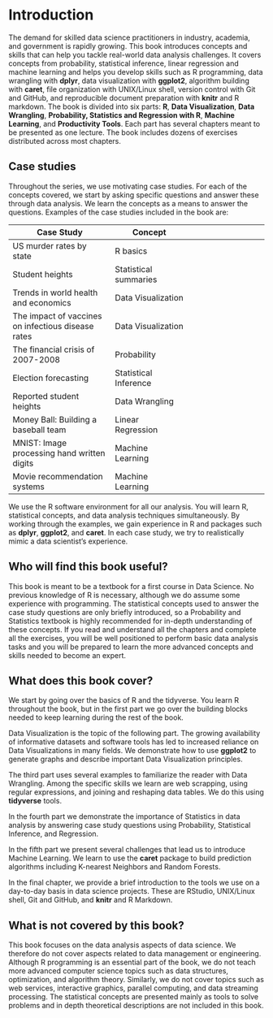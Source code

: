 # Introduction 

The demand for skilled data science practitioners in industry, academia, and government is rapidly growing. This book introduces concepts and skills that can help you tackle real-world data analysis challenges. It covers concepts from probability, statistical inference, linear regression and machine learning and helps you develop skills such as R programming, data wrangling with __dplyr__, data visualization with __ggplot2__, algorithm building with __caret__, file organization with UNIX/Linux shell, version control with Git and GitHub, and reproducible document preparation with __knitr__ and R markdown. The book is divided into six parts: __R__, __Data Visualization__, __Data Wrangling__, __Probability, Statistics and Regression with R__,  __Machine Learning__, and __Productivity Tools__. Each part has several chapters  meant to be presented as one lecture. The book includes dozens of exercises distributed across most chapters.

## Case studies 

Throughout the series, we use motivating case studies. For each of the concepts covered, we start by asking specific questions and answer these through data analysis. We learn the concepts as a means to answer the questions. Examples of the case studies included in the book are:

| Case Study | Concept | 
| ---- | ---| --- |
| US murder rates by state |  R basics |
| Student heights | Statistical summaries |
| Trends in world health and economics | Data Visualization | 
| The impact of vaccines on infectious disease rates | Data Visualization | 
| The financial crisis of 2007-2008 | Probability |
| Election forecasting | Statistical Inference |  
| Reported student heights | Data Wrangling | 
| Money Ball: Building a baseball team | Linear Regression |
| MNIST: Image processing hand written digits | Machine Learning |
| Movie recommendation systems | Machine Learning | 

We use the R software environment for all our analysis. You will learn R, statistical concepts, and data analysis techniques simultaneously. By working through the examples, we gain experience in R and packages such as __dplyr__,  __ggplot2__, and __caret__. In each case study, we try to realistically mimic a data scientist’s experience.

## Who will find this book useful? 

This book is meant to be a textbook for a first course in Data Science. No previous knowledge of R is necessary, although we do assume some experience with programming. The statistical concepts used to answer the case study questions are only briefly introduced, so a Probability and Statistics textbook is highly recommended for in-depth understanding of these concepts. If you read and understand all the chapters and complete all the exercises, you will be well positioned to perform basic data analysis tasks and you will be prepared to learn the more advanced concepts and skills needed to become an expert. 

## What does this book cover? 

We start by going over the basics of R and the tidyverse. You learn R throughout the book, but in the first part we go over the building blocks needed to keep learning during the rest of the book. 

Data Visualization is the topic of the following part. The growing availability of informative datasets and software tools has led to increased reliance on Data Visualizations in many fields. We demonstrate how to use __ggplot2__ to generate graphs and describe important Data Visualization principles.

The third part uses several examples to familiarize the reader with Data Wrangling. Among the specific skills we learn are web scrapping, using regular expressions, and joining and reshaping data tables. We do this using __tidyverse__ tools.

In the fourth part we demonstrate the importance of Statistics in data analysis by answering case study questions using Probability, Statistical Inference, and Regression. 

In the fifth part we present several challenges that lead us to introduce Machine Learning. We learn to use the __caret__ package to build prediction algorithms including K-nearest Neighbors and Random Forests.

In the final chapter, we provide a brief introduction to the tools we use on a day-to-day basis in data science projects. These are RStudio, UNIX/Linux shell, Git and GitHub, and __knitr__ and R Markdown.

## What is not covered by this book? 

This book focuses on the data analysis aspects of data science. We therefore do not cover aspects related to data management or engineering. Although R programming is an essential part of the book, we do not teach more advanced computer science topics such as data structures, optimization, and algorithm theory. Similarly, we do not cover topics such as web services, interactive graphics, parallel computing, and data streaming processing. The statistical concepts are presented mainly as tools to solve problems and  in depth theoretical descriptions are not included in this book.



